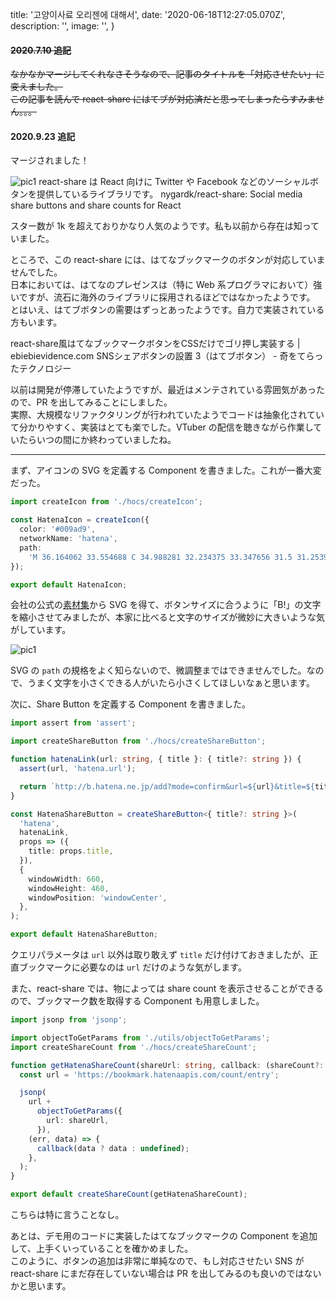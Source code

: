
  title: '고양이사료 오리젠에 대해서',
  date: '2020-06-18T12:27:05.070Z',
  description: '',
  image: '',
}

<Card>
  <h4><s>2020.7.10 追記</s></h4>
  <p><s>なかなかマージしてくれなさそうなので、記事のタイトルを「対応させたい」に変えました。</s>  
  <br/><s>この記事を読んで react-share にはてブが対応済だと思ってしまったらすみません。。。</s></p>
  <h4>2020.9.23 追記</h4>
  <p>マージされました！</p>
</Card>
<Grid.Container gap={2} justify="center" alignItems="center">
  <Grid xs><img src="https://orijen.ca/dw/image/v2/BFDW_PRD/on/demandware.static/-/Sites-cpf-master-catalog/default/dw3ebdc188/images/northstar/NS%20ORIJEN%20Six%20Fish%20Cat%20Front%20Right%205.4kg.png?sw=800&sh=800&sm=fit" alt="pic1" title="文字が大きい" /></Grid>
  <Grid xs><Rader /></Grid>
</Grid.Container> 
react-share は React 向けに Twitter や Facebook などのソーシャルボタンを提供しているライブラリです。

<Link href="https://github.com/nygardk/react-share" icon color target="_blank">nygardk/react-share: Social media share buttons and share counts for React</Link>

スター数が 1k を超えておりかなり人気のようです。私も以前から存在は知っていました。

ところで、この react-share には、はてなブックマークのボタンが対応していませんでした。  
日本においては、はてなのプレゼンスは（特に Web 系プログラマにおいて）強いですが、流石に海外のライブラリに採用されるほどではなかったようです。  
とはいえ、はてブボタンの需要はずっとあったようです。自力で実装されている方もいます。

<Link href="https://www.ebiebievidence.com/posts/react-share-hatena/" icon color target="_blank">react-share風はてなブックマークボタンをCSSだけでゴリ押し実装する | ebiebievidence.com</Link>


<Link href="https://kiotera-tech.com/use_hatebu_button" icon color target="_blank">SNSシェアボタンの設置 3（はてブボタン） - 奇をてらったテクノロジー</Link>

以前は開発が停滞していたようですが、最近はメンテされている雰囲気があったので、PR を出してみることにしました。  
実際、大規模なリファクタリングが行われていたようでコードは抽象化されていて分かりやすく、実装はとても楽でした。VTuber の配信を聴きながら作業していたらいつの間にか終わっていましたね。

---

まず、アイコンの SVG を定義する Component を書きました。これが一番大変だった。

```ts
import createIcon from './hocs/createIcon';

const HatenaIcon = createIcon({
  color: '#009ad9',
  networkName: 'hatena',
  path:
    'M 36.164062 33.554688 C 34.988281 32.234375 33.347656 31.5 31.253906 31.34375 C 33.125 30.835938 34.476562 30.09375 35.335938 29.09375 C 36.191406 28.09375 36.609375 26.78125 36.609375 25.101562 C 36.628906 23.875 36.332031 22.660156 35.75 21.578125 C 35.160156 20.558594 34.292969 19.71875 33.253906 19.160156 C 32.304688 18.640625 31.175781 18.265625 29.847656 18.042969 C 28.523438 17.824219 26.195312 17.730469 22.867188 17.730469 L 14.769531 17.730469 L 14.769531 47.269531 L 23.113281 47.269531 C 26.46875 47.269531 28.886719 47.15625 30.367188 46.929688 C 31.851562 46.695312 33.085938 46.304688 34.085938 45.773438 C 35.289062 45.148438 36.28125 44.179688 36.933594 42.992188 C 37.597656 41.796875 37.933594 40.402344 37.933594 38.816406 C 37.933594 36.621094 37.347656 34.867188 36.164062 33.554688 Z M 22.257812 24.269531 L 23.984375 24.269531 C 25.988281 24.269531 27.332031 24.496094 28.015625 24.945312 C 28.703125 25.402344 29.042969 26.183594 29.042969 27.285156 C 29.042969 28.390625 28.664062 29.105469 27.9375 29.550781 C 27.210938 29.992188 25.84375 30.199219 23.855469 30.199219 L 22.257812 30.199219 Z M 29.121094 41.210938 C 28.328125 41.691406 26.976562 41.925781 25.078125 41.925781 L 22.257812 41.925781 L 22.257812 35.488281 L 25.195312 35.488281 C 27.144531 35.488281 28.496094 35.738281 29.210938 36.230469 C 29.925781 36.726562 30.304688 37.582031 30.304688 38.832031 C 30.304688 40.078125 29.914062 40.742188 29.105469 41.222656 Z M 29.121094 41.210938 M 46.488281 39.792969 C 44.421875 39.792969 42.742188 41.46875 42.742188 43.535156 C 42.742188 45.605469 44.421875 47.28125 46.488281 47.28125 C 48.554688 47.28125 50.230469 45.605469 50.230469 43.535156 C 50.230469 41.46875 48.554688 39.792969 46.488281 39.792969 Z M 46.488281 39.792969 M 43.238281 17.730469 L 49.738281 17.730469 L 49.738281 37.429688 L 43.238281 37.429688 Z M 43.238281 17.730469 ',
});

export default HatenaIcon;
```

会社の公式の[素材集](https://hatenacorp.jp/press/resource)から SVG を得て、ボタンサイズに合うように「B!」の文字を縮小させてみましたが、本家に比べると文字のサイズが微妙に大きいような気がしています。

<Display shadow caption="実装したボタン（右端）。B! の文字が大きい">
  <img src="/20200618/demo.png" alt="pic1" title="文字が大きい" />
</Display>

SVG の `path` の規格をよく知らないので、微調整まではできませんでした。なので、うまく文字を小さくできる人がいたら小さくしてほしいなぁと思います。

次に、Share Button を定義する Component を書きました。

```ts
import assert from 'assert';

import createShareButton from './hocs/createShareButton';

function hatenaLink(url: string, { title }: { title?: string }) {
  assert(url, 'hatena.url');

  return `http://b.hatena.ne.jp/add?mode=confirm&url=${url}&title=${title}`;
}

const HatenaShareButton = createShareButton<{ title?: string }>(
  'hatena',
  hatenaLink,
  props => ({
    title: props.title,
  }),
  {
    windowWidth: 660,
    windowHeight: 460,
    windowPosition: 'windowCenter',
  },
);

export default HatenaShareButton;
```

クエリパラメータは `url` 以外は取り敢えず `title` だけ付けておきましたが、正直ブックマークに必要なのは `url` だけのような気がします。

また、react-share では、物によっては share count を表示させることができるので、ブックマーク数を取得する Component も用意しました。

```ts 
import jsonp from 'jsonp';

import objectToGetParams from './utils/objectToGetParams';
import createShareCount from './hocs/createShareCount';

function getHatenaShareCount(shareUrl: string, callback: (shareCount?: number) => void) {
  const url = 'https://bookmark.hatenaapis.com/count/entry';

  jsonp(
    url +
      objectToGetParams({
        url: shareUrl,
      }),
    (err, data) => {
      callback(data ? data : undefined);
    },
  );
}

export default createShareCount(getHatenaShareCount);
```

こちらは特に言うことなし。

あとは、デモ用のコードに実装したはてなブックマークの Component を追加して、上手くいっていることを確かめました。  
このように、ボタンの追加は非常に単純なので、もし対応させたい SNS が react-share にまだ存在していない場合は PR を出してみるのも良いのではないかと思います。










